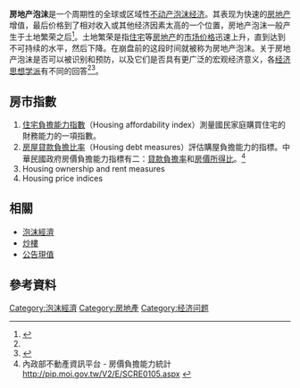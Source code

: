 '''房地产泡沫'''是一个周期性的全球或区域性[[不动产|不动产]][[经济泡沫|泡沫经济]]。其表现为快速的[[房地产|房地产]]增值，最后价格到了相对收入或其他经济因素太高的一个位置，房地产泡沫一般产生于土地繁荣之后<ref name=":0">{{Cite journal|last=Mayer|first=Christopher|date=2011-09|title=Housing Bubbles: A Survey|url=http://www.annualreviews.org/doi/10.1146/annurev.economics.012809.103822|journal=Annual Review of Economics|language=en|volume=3|issue=1|pages=559–577|doi=10.1146/annurev.economics.012809.103822|issn=1941-1383}}</ref>。土地繁荣是指[[住宅|住宅]]等[[房地产|房地产]]的[[价格|市场价格]]迅速上升，直到达到不可持续的水平，然后下降。在崩盘前的这段时间就被称为房地产泡沫。关于房地产泡沫是否可以被识别和预防，以及它们是否具有更广泛的宏观经济意义，各[[经济思想学派|经济思想学派]]有不同的回答<ref name=":0" /><ref>{{Cite web|last=Staff|first=Investopedia|title=What Is a Housing Bubble?|url=https://www.investopedia.com/terms/h/housing_bubble.asp|access-date=2021-04-05|website=Investopedia|language=en|archive-date=2021-08-26|archive-url=https://web.archive.org/web/20210826104516/https://www.investopedia.com/terms/h/housing_bubble.asp|dead-url=no}}</ref>。

== 房市指數 ==
# [[住宅負擔能力指數|住宅負擔能力指數]]（Housing affordability index）測量國民家庭購買住宅的財務能力的一項指數。
# [[房屋貸款負擔率|房屋貸款負擔比率]]（Housing debt measures）評估購屋負擔能力的指標。中華民國政府房價負擔能力指標有二：[[貸款負擔率|貸款負擔率]]和[[房價所得比|房價所得比]]。<ref>內政部不動產資訊平台 - 房價負擔能力統計 http://pip.moi.gov.tw/V2/E/SCRE0105.aspx {{Wayback|url=http://pip.moi.gov.tw/V2/E/SCRE0105.aspx |date=20150416192045 }}</ref>
# Housing ownership and rent measures
# Housing price indices

==相關==
*[[泡沫經濟|泡沫經濟]]
*[[炒樓|炒樓]]
*[[公告現值|公告現值]]

== 參考資料 ==
{{reflist}}

{{泡沫经济}}
{{Authority control}}
[[Category:泡沫經濟|Category:泡沫經濟]]
[[Category:房地產|Category:房地產]]
[[Category:经济问题|Category:经济问题]]